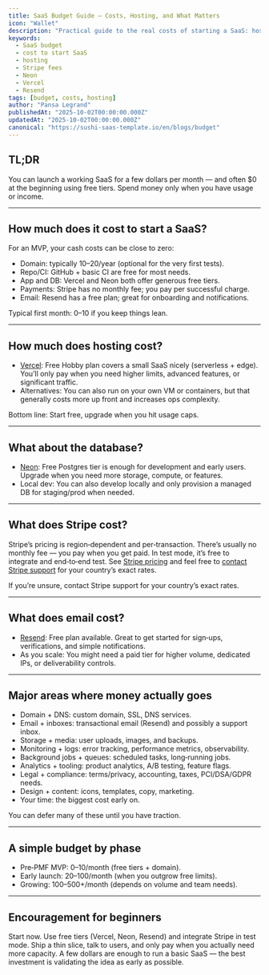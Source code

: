 ```yaml
---
title: SaaS Budget Guide — Costs, Hosting, and What Matters
icon: "Wallet"
description: "Practical guide to the real costs of starting a SaaS: hosting, database, payments, email, and where money actually goes. Start free, validate early, and pay only when you grow."
keywords:
  - SaaS budget
  - cost to start SaaS
  - hosting
  - Stripe fees
  - Neon
  - Vercel
  - Resend
tags: [budget, costs, hosting]
author: "Pansa Legrand"
publishedAt: "2025-10-02T00:00:00.000Z"
updatedAt: "2025-10-02T00:00:00.000Z"
canonical: "https://sushi-saas-template.io/en/blogs/budget"
---
```


## TL;DR

You can launch a working SaaS for a few dollars per month — and often $0 at the beginning using free tiers. Spend money only when you have usage or income.

---

## How much does it cost to start a SaaS?

For an MVP, your cash costs can be close to zero:

- Domain: typically $10–$20/year (optional for the very first tests).
- Repo/CI: GitHub + basic CI are free for most needs.
- App and DB: Vercel and Neon both offer generous free tiers.
- Payments: Stripe has no monthly fee; you pay per successful charge.
- Email: Resend has a free plan; great for onboarding and notifications.

Typical first month: $0–$10 if you keep things lean.

---

## How much does hosting cost?

- [Vercel](https://vercel.com/pricing): Free Hobby plan covers a small SaaS nicely (serverless + edge). You’ll only pay when you need higher limits, advanced features, or significant traffic.
- Alternatives: You can also run on your own VM or containers, but that generally costs more up front and increases ops complexity.

Bottom line: Start free, upgrade when you hit usage caps.

---

## What about the database?

- [Neon](https://neon.tech/pricing): Free Postgres tier is enough for development and early users. Upgrade when you need more storage, compute, or features.
- Local dev: You can also develop locally and only provision a managed DB for staging/prod when needed.

---

## What does Stripe cost?

Stripe’s pricing is region‑dependent and per‑transaction. There’s usually no monthly fee — you pay when you get paid. In test mode, it’s free to integrate and end‑to‑end test. See [Stripe pricing](https://stripe.com/pricing) and feel free to [contact Stripe support](https://support.stripe.com/) for your country’s exact rates.

If you’re unsure, contact Stripe support for your country’s exact rates.

---

## What does email cost?

- [Resend](https://resend.com/pricing): Free plan available. Great to get started for sign‑ups, verifications, and simple notifications.
- As you scale: You might need a paid tier for higher volume, dedicated IPs, or deliverability controls.

---

## Major areas where money actually goes

- Domain + DNS: custom domain, SSL, DNS services.
- Email + inboxes: transactional email (Resend) and possibly a support inbox.
- Storage + media: user uploads, images, and backups.
- Monitoring + logs: error tracking, performance metrics, observability.
- Background jobs + queues: scheduled tasks, long‑running jobs.
- Analytics + tooling: product analytics, A/B testing, feature flags.
- Legal + compliance: terms/privacy, accounting, taxes, PCI/DSA/GDPR needs.
- Design + content: icons, templates, copy, marketing.
- Your time: the biggest cost early on.

You can defer many of these until you have traction.

---

## A simple budget by phase

- Pre‑PMF MVP: $0–$10/month (free tiers + domain).
- Early launch: $20–$100/month (when you outgrow free limits).
- Growing: $100–$500+/month (depends on volume and team needs).

---

## Encouragement for beginners

Start now. Use free tiers (Vercel, Neon, Resend) and integrate Stripe in test mode. Ship a thin slice, talk to users, and only pay when you actually need more capacity. A few dollars are enough to run a basic SaaS — the best investment is validating the idea as early as possible.
